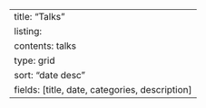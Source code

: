 ---
title: "Talks"
listing:
  contents: talks
  type: grid
  sort: "date desc"
  fields: [title, date, categories, description]
---